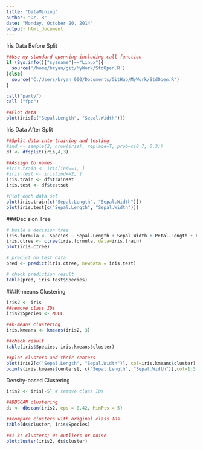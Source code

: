```yaml
---
title: "DataMining"
author: "Dr. B"
date: "Monday, October 20, 2014"
output: html_document
---
```

Iris Data Before Split
```r
##Use my standard openning including call function
if (Sys.info()["sysname"]=="Linux"){
  source('/home/bryan/git/MyWork/StdOpen.R')     
}else{
  source('C:/Users/bryan_000/Documents/GitHub/MyWork/StdOpen.R')   
}

call("party")
call ("fpc")

##Plot data 
plot(iris[c("Sepal.Length", "Sepal.Width")])
```

Iris Data After Split
```r
##Split data into training and testing 
#ind <- sample(2, nrow(iris), replace=T, prob=c(0.7, 0.3))
df <- dfsplit(iris,4,3)

##Assign to names
#iris.train <- iris[ind==1, ]
#iris.test <- iris[ind==2, ]
iris.train <- df$trainset
iris.test <- df$testset

#Plot each data set
plot(iris.train[c("Sepal.Length", "Sepal.Width")])
plot(iris.test[c("Sepal.Length", "Sepal.Width")])
```

###Decision Tree
```r
# build a decision tree
iris.formula <- Species ~ Sepal.Length + Sepal.Width + Petal.Length + Petal.Width
iris.ctree <- ctree(iris.formula, data=iris.train)
plot(iris.ctree)
```


```r
# predict on test data
pred <- predict(iris.ctree, newdata = iris.test)

# check prediction result
table(pred, iris.test$Species)
```

###K-means Clustering
```r
iris2 <- iris
##remove class IDs
iris2$Species <- NULL

##k-means clustering
iris.kmeans <- kmeans(iris2, 3)

##check result
table(iris$Species, iris.kmeans$cluster)

##plot clusters and their centers
plot(iris2[c("Sepal.Length", "Sepal.Width")], col=iris.kmeans$cluster)
points(iris.kmeans$centers[, c("Sepal.Length", "Sepal.Width")],col=1:3, pch="*", cex=5)
```

Density-based Clustering
```r
iris2 <- iris[-5] # remove class IDs

##DBSCAN clustering
ds <- dbscan(iris2, eps = 0.42, MinPts = 5)

##compare clusters with original class IDs
table(ds$cluster, iris$Species)

##1-3: clusters; 0: outliers or noise
plotcluster(iris2, ds$cluster)
```